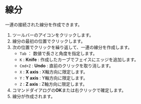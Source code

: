 
# 線分

一連の接続された線分を作成できます。

<KinouGaiyou shortcut="Shift+A" command="Line" button="ツールバー" />

1. ツールバーのアイコンをクリックします。
2. 線分の最初の位置でクリックします。
3. 次の位置でクリックを繰り返して、一連の線分を作成します。
   - `Tab` ： 数値で長さと角度を指定します。
   - `K` : **Knife** : 作成したカーブでフェイスにエッジを追加します。
   - `Cmd+Z` : **Undo** : 直前のクリックを取り消します。
   - `X` : **X axis** : X軸方向に限定します。
   - `Y` : **Y axis** : Y軸方向に限定します。
   - `Z` : **Z axis** : Z軸方向に限定します。
4. コマンドダイアログの**OK**または右クリックで確定します。
5. 線分が作成されます。

